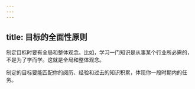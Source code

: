 ```yaml
---
---
---
```

title: 目标的全面性原则
---




制定目标时要有全局和整体观念。比如，学习一门知识是从事某个行业所必需的，不是为了学而学。这就是全局和整体观念。

制定的目标要能匹配你的阅历、经验和过去的知识积累，体现你一段时期内的任务。